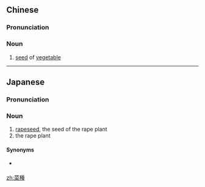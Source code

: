 {{also|菜种}}
==Chinese==
{{zh-forms|s=菜种}}

===Pronunciation===
{{zh-pron
|m=càizhǒng
|c=coi3 zong2
|mn=chhài-chéng
|cat=n
}}

===Noun===
{{zh-noun}}

# [[seed]] of [[vegetable]]

----

==Japanese==
{{ja-kanjitab|な|たね|yomi=kun}}

===Pronunciation===
{{ja-pron|なたね|y=kun}}

===Noun===
{{ja-noun|なたね}}

# [[rapeseed]], the seed of the rape plant
# the rape plant

====Synonyms====
* {{sense|rape plant}} {{ja-r|アブラナ}}

[[zh:菜種]]